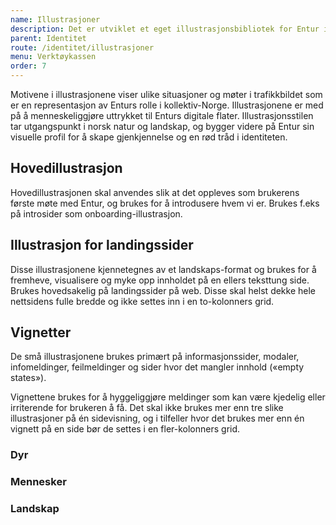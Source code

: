 ```yaml
---
name: Illustrasjoner
description: Det er utviklet et eget illustrasjonsbibliotek for Entur i samarbeid med illustratør Sandra Blikås. Illustrasjonene skal kun brukes til Enturs offisielle produkter og er lisensert til bruk i våre digitale kanaler.
parent: Identitet
route: /identitet/illustrasjoner
menu: Verktøykassen
order: 7
---
```







<PageHeader />

Motivene i illustrasjonene viser ulike situasjoner og møter i trafikkbildet som er en representasjon av Enturs rolle i kollektiv-Norge. Illustrasjonene er med på å menneskeliggjøre uttrykket til Enturs digitale flater. Illustrasjonsstilen tar utgangspunkt i norsk natur og landskap, og bygger videre på Entur sin visuelle profil for å skape gjenkjennelse og en rød tråd i identiteten.

## Hovedillustrasjon

Hovedillustrasjonen skal anvendes slik at det oppleves som brukerens første møte med Entur, og brukes for å introdusere hvem vi er. Brukes f.eks på introsider som onboarding-illustrasjon.

<BorderWrapper>
  <ImageDisplay src={main} />
</BorderWrapper>

## Illustrasjon for landingssider

Disse illustrasjonene kjennetegnes av et landskaps-format og brukes for å fremheve, visualisere og myke opp innholdet på en ellers teksttung side. Brukes hovedsakelig på landingssider på web. Disse skal helst dekke hele nettsidens fulle bredde og ikke settes inn i en to-kolonners grid.

<BorderWrapper>
  <ImageDisplay src={landing1} />
  <ImageDisplay src={landing2} />
  <ImageDisplay src={landing3} />
  <ImageDisplay src={landing4} />
  <ImageDisplay src={landing5} />
</BorderWrapper>

## Vignetter

De små illustrasjonene brukes primært på informasjonssider, modaler, infomeldinger, feilmeldinger og sider hvor det mangler innhold («empty states»).

Vignettene brukes for å hyggeliggjøre meldinger som kan være kjedelig eller irriterende for brukeren å få. Det skal ikke brukes mer enn tre slike illustrasjoner på én sidevisning, og i tilfeller hvor det brukes mer enn én vignett på en side bør de settes i en fler-kolonners grid.

### Dyr

<BorderWrapper threeGrid>
  <ImageDisplay src={dyr1} />
  <ImageDisplay src={dyr2} />
  <ImageDisplay src={dyr3} />
  <ImageDisplay src={dyr4} />
  <ImageDisplay src={dyr5} />
</BorderWrapper>

### Mennesker

<BorderWrapper threeGrid>
  <ImageDisplay src={menneske1} />
  <ImageDisplay src={menneske2} />
  <ImageDisplay src={menneske3} />
  <ImageDisplay src={menneske4} />
  <ImageDisplay src={menneske5} />
  <ImageDisplay src={menneske6} />
  <ImageDisplay src={menneske7} />
  <ImageDisplay src={menneske8} />
</BorderWrapper>

### Landskap

<BorderWrapper threeGrid>
  <ImageDisplay src={landskap1} />
  <ImageDisplay src={landskap2} />
  <ImageDisplay src={landskap3} />
  <ImageDisplay src={landskap4} />
  <ImageDisplay src={landskap5} />
  <ImageDisplay src={landskap6} />
</BorderWrapper>

